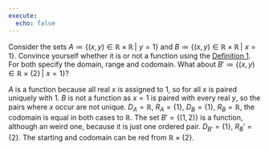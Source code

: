 ---
execute:
  echo: false
---

::: {#exr-q_13}
Consider the sets $A\coloneqq \{(x,y) \in \mathbb{R}\times\mathbb{R}\,|\,\, y=1\}$ and $B\coloneqq \{(x,y) \in \mathbb{R}\times \mathbb{R}\,|\,\, x=1\}$. Convince yourself whether it is or not a function using the [Definition 1](functions_as_relations.qmd#def-funcrel). For both specify the domain, range and codomain. What about $B'\coloneqq \{(x,y) \in \mathbb{R}\times \{2\}\,|\,\, x=1\}$?
:::

::: {#sol-q_13}
$A$ is a function because all real $x$ is assigned to $1$, so for all $x$ is paired uniquely with $1$. $B$ is not a function as $x=1$ is paired with every real $y$, so the pairs where $x$ occur are not unique. $D_A=\mathbb{R}$, $R_A=\{1\}$, $D_B=\{1\}$, $R_B=\mathbb{R}$, the codomain is equal in both cases to $\mathbb{R}$. The set $B'=\{(1,2)\}$ is a function, although an weird one, because it is just one ordered pair. $D_{B'}=\{1\}$, $R_B'=\{2\}$. The starting and codomain can be red from $\mathbb{R}\times \{2\}$.
:::
